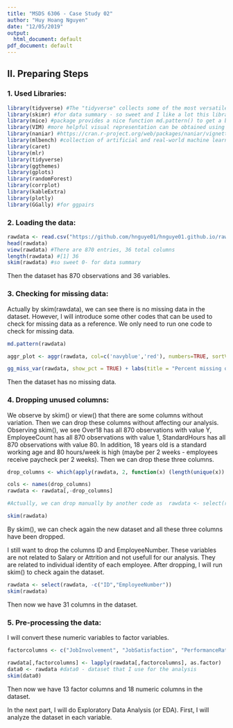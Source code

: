 ```yaml
---
title: "MSDS 6306 - Case Study 02"
author: "Huy Hoang Nguyen"
date: "12/05/2019"
output:
  html_document: default
pdf_document: default
---
```

  


## II. Preparing Steps

### 1. Used Libraries:

```r
library(tidyverse) #The "tidyverse" collects some of the most versatile R packages: ggplot2, dplyr, tidyr, readr, purrr, and tibble. The packages work in harmony to clean, process, model, and visualize data.
library(skimr) #for data summary - so sweet and I like a lot this library
library(mice) #package provides a nice function md.pattern() to get a better understanding of the pattern of missing data
library(VIM) #more helpful visual representation can be obtained using the VIM package for agrr
library(naniar) #https://cran.r-project.org/web/packages/naniar/vignettes/getting-started-w-naniar.html (for gg_mis_var) (Missing values)
library(mlbench) #collection of artificial and real-world machine learning benchmark problems, including, e.g., several data sets from the UCI repository. (also has BostonHousing)
library(caret)
library(mlr)
library(tidyverse)
library(ggthemes)
library(gplots)
library(randomForest)
library(corrplot)
library(kableExtra)
library(plotly)
library(GGally) #for ggpairs

```

### 2. Loading the data: 

```r
rawdata <- read.csv("https://github.com/hnguye01/hnguye01.github.io/raw/master/DS6306/Data/CaseStudy2-data.csv")
head(rawdata)
view(rawdata) #There are 870 entries, 36 total columns
length(rawdata) #[1] 36
skim(rawdata) #so sweet 0- for data summary
```


Then the dataset has 870 observations and 36 variables.

### 3. Checking for missing data:

Actually by skim(rawdata),  we can see there is no missing data in the dataset. However, I will introduce some other codes that can be used to check for missing data as a reference. We only need to run one  code to check for missing data. 

```r
md.pattern(rawdata)

aggr_plot <- aggr(rawdata, col=c('navyblue','red'), numbers=TRUE, sortVars=TRUE, labels=names(rawdata), cex.axis=.7, gap=3, ylab=c("Histogram of missing data","Pattern"))

gg_miss_var(rawdata, show_pct = TRUE) + labs(title = "Percent missing of the data") + theme(legend.position = "none", plot.title = element_text(hjust = 0.5), axis.title.y = element_text(angle = 0, vjust = 1))

```


Then the dataset  has no missing data. 

### 4. Dropping unused columns:

We observe by skim() or view() that there are some columns without variation. Then we can drop these columns without affecting our analysis. Observing skim(), we see Over18 has all 870 observations with value Y, EmployeeCount has all 870 observations with value 1, StandardHours has all 870 observations with value 80. In addition, 18 years old is a standard working age and 80 hours/week is high (maybe per 2 weeks - employees receive paycheck per 2 weeks). Then we can drop these three columns.

```r
drop_columns <- which(apply(rawdata, 2, function(x) (length(unique(x)) == 1)))

cols <- names(drop_columns)
rawdata <- rawdata[,-drop_columns]

#Actually, we can drop manually by another code as  rawdata <- select(rawdata, -c("Over18","EmployeeCount", "StandardHours")) . We will get the same results finally.

skim(rawdata)
```


By  skim(), we can check again the new dataset and all these three columns have been dropped.  

I still want to drop the columns ID and EmployeeNumber. These variables are not related to Salary or Attrition and not usefull for our analysis. They are related to individual identity of each employee. After dropping, I will run skim() to check again the dataset.

```r
rawdata <- select(rawdata, -c("ID","EmployeeNumber"))
skim(rawdata)
```

Then now we have 31 columns in the dataset. 

### 5. Pre-processing the data:

I will convert these numeric variables to factor variables.   

```r
factorcolumns <- c("JobInvolvement", "JobSatisfaction", "PerformanceRating", "RelationshipSatisfaction", "WorkLifeBalance")

rawdata[,factorcolumns] <- lapply(rawdata[,factorcolumns], as.factor)
data0 <- rawdata #data0 - dataset that I use for the analysis
skim(data0)

```


Then now we have 13 factor columns and 18 numeric columns in the dataset.   

In the next part, I will do Exploratory Data Analysis (or EDA). First, I will analyze the dataset in each variable. 


